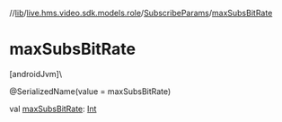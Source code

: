 //[lib](/api-reference/android/v2/home/content)/[live.hms.video.sdk.models.role](../index)/[SubscribeParams](index)/[maxSubsBitRate](max-subs-bit-rate)

# maxSubsBitRate

[androidJvm]\

@SerializedName(value = maxSubsBitRate)

val [maxSubsBitRate](max-subs-bit-rate): [Int](https://kotlinlang.org/api/latest/jvm/stdlib/kotlin/-int/index.html)

